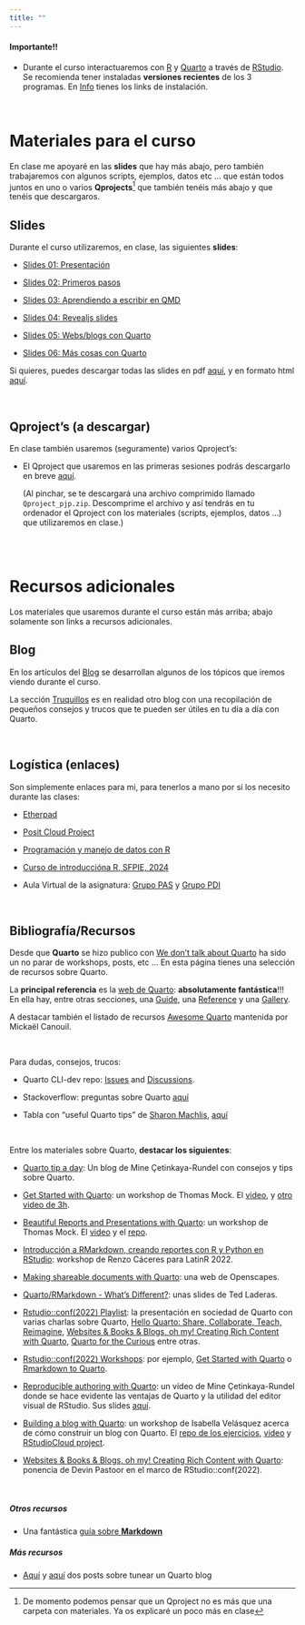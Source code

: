 ```yaml
---
title: ""
---
```


::: {.callout-important appearance="default" icon="false"}
#### Importante!!

-   Durante el curso interactuaremos con [R](https://cran.r-project.org/) y [Quarto](https://quarto.org/) a través de [RStudio](https://www.rstudio.com/products/rstudio/). Se recomienda tener instaladas **versiones recientes** de los 3 programas. En [Info](info.qmd) tienes los links de instalación.
:::

<br>

# Materiales para el curso

En clase me apoyaré en las **slides** que hay más abajo, pero también trabajaremos con algunos scripts, ejemplos, datos etc ... que están todos juntos en uno o varios **Qprojects**[^1] que también tenéis más abajo y que tenéis que descargaros.

[^1]: De momento podemos pensar que un Qproject no es más que una carpeta con materiales. Ya os explicaré un poco más en clase

## Slides

Durante el curso utilizaremos, en clase, las siguientes **slides**:

-   [Slides 01: Presentación](./slides/01_presentacion.qmd){target="_blank"}

-   [Slides 02: Primeros pasos](./slides/02_primeros_pasos.qmd){target="_blank"}

-   [Slides 03: Aprendiendo a escribir en QMD](./slides/03_aprendiendo_Qmd.qmd){target="_blank"}

-   [Slides 04: Revealjs slides](./slides/04_revealjs.qmd){target="_blank"}

-   [Slides 05: Webs/blogs con Quarto](./slides/05_primer_web.qmd){target="_blank"}

-   [Slides 06: Más cosas con Quarto](./slides/06_mas_cosas.qmd){target="_blank"}

Si quieres, puedes descargar todas las slides en pdf [aquí](./slides/slides_en_pdf.zip){target="_blank"}, y en formato html [aquí](./slides/slides_en_html.zip){target="_blank"}.

<br>

## Qproject's (a descargar)

En clase también usaremos (seguramente) varios Qproject's:

-   El Qproject que usaremos en las primeras sesiones podrás descargarlo en breve [aquí](./materiales/Qproject_pjp.zip){target="_blank"}.

    (Al pinchar, se te descargará una archivo comprimido llamado `Qproject_pjp.zip`. Descomprime el archivo y así tendrás en tu ordenador el Qproject con los materiales (scripts, ejemplos, datos ...) que utilizaremos en clase.)



<!-- 
-   El Qproject llamado "parametrised_reports" que podrás descargar [aquí](/cuestionario/parametrised_reports.zip){target="_blank"}, también comprimido en formato .zip Write 
--> 

<br><br>

# Recursos adicionales

Los materiales que usaremos durante el curso están más arriba; abajo solamente son links a recursos adicionales.

## Blog

En los artículos del [Blog](blog.qmd){target="_blank"} se desarrollan algunos de los tópicos que iremos viendo durante el curso.

La sección [Truquillos](blog_02.qmd){target="_blank"} es en realidad otro blog con una recopilación de pequeños consejos y trucos que te pueden ser útiles en tu día a día con Quarto.

<br>

## Logística (enlaces)

Son simplemente enlaces para mi, para tenerlos a mano por si los necesito durante las clases:

-   [Etherpad](https://etherpad.wikimedia.org/p/curso_intro_DS_UV){target="_blank"}

-   [Posit Cloud Project](https://posit.cloud/content/6139160){target="_blank"}

-   [Programación y manejo de datos con R](https://perezp44.github.io/intro-ds-23-24-web/04-tutoriales.html){target="_blank"}

-   [Curso de introduccióna R, SFPIE, 2024](https://perezp44.github.io/intro.R.sfpie.2024.web/){target="_blank"}

-   Aula Virtual de la asignatura: [Grupo PAS](https://aulavirtual.uv.es/course/view.php?id=74073){target="_blank"} y [Grupo PDI](https://aulavirtual.uv.es/course/view.php?id=74074){target="_blank"}

<br>

## Bibliografía/Recursos

Desde que **Quarto** se hizo publico con [We don't talk about Quarto](https://www.apreshill.com/blog/2022-04-we-dont-talk-about-quarto/){target="_blank"} ha sido un no parar de workshops, posts, etc ... En esta página tienes una selección de recursos sobre Quarto.

La **principal referencia** es la [web de Quarto](https://quarto.org/){target="_blank"}: **absolutamente fantástica**!!! En ella hay, entre otras secciones, una [Guide](https://quarto.org/docs/guide/){target="_blank"}, una [Reference](https://quarto.org/docs/reference/){target="_blank"} y una [Gallery](https://quarto.org/docs/gallery/){target="_blank"}.

A destacar también el listado de recursos [Awesome Quarto](https://github.com/mcanouil/awesome-quarto){target="_blank"} mantenida por Mickaël Canouil.

<br>

Para dudas, consejos, trucos:

-   Quarto CLI-dev repo: [Issues](https://github.com/quarto-dev/quarto-cli/issues?q=is%3Aissue+is%3Aopen+sort%3Aupdated-desc){target="_blank"} and [Discussions](https://github.com/quarto-dev/quarto-cli/discussions){target="_blank"}.

-   Stackoverflow: preguntas sobre Quarto [aquí](https://stackoverflow.com/questions/tagged/quarto){target="_blank"}

-   Tabla con "useful Quarto tips" de [Sharon Machlis](https://fosstodon.org/@smach){target="_blank"}, [aquí](https://apps.machlis.com/shiny/quartotips/){target="_blank"}

<br>

Entre los materiales sobre Quarto, **destacar los siguientes**:

-   [Quarto tip a day](http://mine-cetinkaya-rundel.github.io/quarto-tip-a-day/){target="_blank"}: Un blog de Mine Çetinkaya-Rundel con consejos y tips sobre Quarto.

-   [Get Started with Quarto](https://jthomasmock.github.io/quarto-2hr-webinar/){target="_blank"}: un workshop de Thomas Mock. El [video](https://youtu.be/yvi5uXQMvu4), y [otro video de 3h](https://www.youtube.com/watch?v=KnwQFph3s94&list=PL4IzsxWztPdmSeucR67EH_8_hzldqYZX4&index=8){target="_blank"}.

-   [Beautiful Reports and Presentations with Quarto](https://thomasmock.quarto.pub/reports-presentations/#/title-slide){target="_blank"}: un workshop de Thomas Mock. El [video](https://www.youtube.com/watch?v=hbf7Ai3jnxY){target="_blank"} y el [repo](https://github.com/jthomasmock/quarto-reporting){target="_blank"}.

-   [Introducción a RMarkdown, creando reportes con R y Python en RStudio](https://www.youtube.com/watch?v=d8jSN998Mtw){target="_blank"}: workshop de Renzo Cáceres para LatinR 2022.

-   [Making shareable documents with Quarto](https://openscapes.github.io/quarto-website-tutorial/){target="_blank"}: una web de Openscapes.

-   [Quarto/RMarkdown - What’s Different?](https://laderast.github.io/qmd_rmd/#/title-slide){target="_blank"}: unas slides de Ted Laderas.

-   [Rstudio::conf(2022) Playlist](https://www.youtube.com/playlist?list=PL9HYL-VRX0oTOwqzVtL_q5T8MNrzn0mdH){target="_blank"}: la presentación en sociedad de Quarto con varias charlas sobre Quarto, [Hello Quarto: Share, Collaborate, Teach, Reimagine](https://www.youtube.com/watch?v=p7Hxu4coDl8&list=PL9HYL-VRX0oTOwqzVtL_q5T8MNrzn0mdH&index=4){target="_blank"}, [Websites & Books & Blogs, oh my! Creating Rich Content with Quarto](https://www.youtube.com/watch?v=A9QRN4cpsDY&list=PL9HYL-VRX0oTOwqzVtL_q5T8MNrzn0mdH&index=49){target="_blank"}, [Quarto for the Curious](https://www.youtube.com/watch?v=mrvhk2XUfWo&list=PL9HYL-VRX0oTOwqzVtL_q5T8MNrzn0mdH&index=55){target="_blank"} entre otras.

-   [Rstudio::conf(2022) Workshops](https://github.com/rstudio-conf-2022){target="_blank"}: por ejemplo, [Get Started with Quarto](https://github.com/rstudio-conf-2022/get-started-quarto){target="_blank"} o [Rmarkdown to Quarto](https://github.com/rstudio-conf-2022/rmd-to-quarto){target="_blank"}.

-   [Reproducible authoring with Quarto](https://www.youtube.com/watch?v=6p4vOKS6Xls){target="_blank"}: un vídeo de Mine Çetinkaya-Rundel donde se hace evidente las ventajas de Quarto y la utilidad del editor visual de RStudio. Sus slides [aquí](https://mine-cetinkaya-rundel.github.io/2022-repro-toronto/#/title-slide){target="_blank"}.

-   [Building a blog with Quarto](https://ivelasq.quarto.pub/building-a-blog-with-quarto/){target="_blank"}: un workshop de Isabella Velásquez acerca de cómo construir un blog con Quarto. El [repo de los ejercicios](https://github.com/ivelasq/build-your-own-blog-exercises){target="_blank"}, [video](https://www.youtube.com/watch?v=CVcvXfRyfE0){target="_blank"} y [RStudioCloud project](https://rstudio.cloud/project/4404816){target="_blank"}.

-   [Websites & Books & Blogs, oh my! Creating Rich Content with Quarto](https://www.youtube.com/watch?v=A9QRN4cpsDY&list=PL9HYL-VRX0oTOwqzVtL_q5T8MNrzn0mdH&index=49){target="_blank"}: ponencia de Devin Pastoor en el marco de RStudio::conf(2022).

<br>

##### Otros recursos

-   Una fantástica [guía sobre **Markdown**](https://www.markdownguide.org/){target="_blank"}

##### Más recursos

-   [Aquí](https://albert-rapp.de/posts/13_quarto_blog_writing_guide/13_quarto_blog_writing_guide.html#create-your-own-series) y [aquí](https://ellakaye.co.uk/posts/2022-12-11_welcome-quarto/) dos posts sobre tunear un Quarto blog
